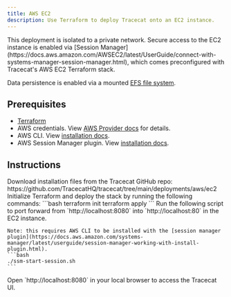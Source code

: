 ```yaml
---
title: AWS EC2
description: Use Terraform to deploy Tracecat onto an EC2 instance.
---
```


<Info>
This deployment is isolated to a private network.
Secure access to the EC2 instance is enabled via [Session Manager](https://docs.aws.amazon.com/AWSEC2/latest/UserGuide/connect-with-systems-manager-session-manager.html),
which comes preconfigured with Tracecat's AWS EC2 Terraform stack.

Data persistence is enabled via a mounted [EFS file system](https://registry.terraform.io/providers/hashicorp/aws/latest/docs/resources/efs_file_system).
</Info>

## Prerequisites

- [Terraform](https://developer.hashicorp.com/terraform/tutorials/aws-get-started/install-cli)
- AWS credentials. View [AWS Provider docs](https://registry.terraform.io/providers/hashicorp/aws/latest/docs) for details.
- AWS CLI. View [installation docs](https://aws.amazon.com/cli/).
- AWS Session Manager plugin. View [installation docs](https://docs.aws.amazon.com/systems-manager/latest/userguide/session-manager-working-with-install-plugin.html).

## Instructions

<Steps>
  <Step title="Download Terraform stack">
    Download installation files from the Tracecat GitHub repo: https://github.com/TracecatHQ/tracecat/tree/main/deployments/aws/ec2
  </Step>
  <Step title="Deploy stack">
    Initialize Terraform and deploy the stack by running the following commands:
    ```bash
    terraform init
    terraform apply
    ```
  </Step>
  <Step title="Port forward into EC2 instance">
    Run the following script to port forward from `http://localhost:8080` into `http://localhost:80` in the EC2 instance.
   
    Note: this requires AWS CLI to be installed with the [session manager plugin](https://docs.aws.amazon.com/systems-manager/latest/userguide/session-manager-working-with-install-plugin.html).
    ```bash
    ./ssm-start-session.sh
    ```
  </Step>
  <Step title="Access Tracecat UI">
    Open `http://localhost:8080` in your local browser to access the Tracecat UI.
  </Step>
</Steps>
